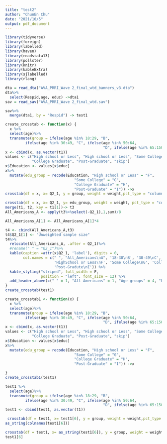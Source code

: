 ---
title: "test2"
author: "ChunEn Chu"
date: "2021/10/5"
output: pdf_document
---

```{r setup, include=FALSE}
library(tidyverse)
library(foreign)
library(labelled)
library(haven)
library(readstata13)
library(pollster)
library(knitr)
library(kableExtra)
library(sjlabelled)
library(rlang)
```

```{r}
dta = read_dta("AVA_PRRI_Wave 2_final_wtd_banners_v3.dta")
dta%>%
  select(Respid,age, educ) ->dta1
sav = read_sav("AVA_PRRI_Wave 2_final_wtd.sav")

sav%>%
  merge(dta1, by = "Respid") -> test1
```


```{r}
create_crosstab <- function(x) {
  x %>%
  select(age)%>%
  transmute(group = ifelse(age %in% 18:29, "B",
         ifelse(age %in% 30:49, "C", ifelse(age %in% 50:64, 
                                            "D", ifelse(age %in% 65:150, "E", "skip"))))) ->t1
x <- cbind(x, as.vector(t1))
values <- c("High school or Less", "High school or Less", "Some College",
            "College Graduate", "Post-Graduate", "skip")
x$Education <- values[x$educ]
x%>%
  mutate(edu_group = recode(Education, "High school or Less" = "F",
                               "Some College" = "G",
                               "College Graduate" = "H",
                               "Post-Graduate" = "I")) ->x
crosstab(df = x, x= Q2_1, y = group, weight = weight,pct_type = "column") ->t1

crosstab(df = x, x= Q2_1, y= edu_group, weight = weight, pct_type = "column") ->t2
merge(t1, t2, key = t1[1])-> t3
All_Americans_A <- apply(t3%>%select(-Q2_1),1,sum)/8

All_Americans_A[1] <- All_Americans_A[1]*4

t4 <- cbind(All_Americans_A,t3)
t4$Q2_1[1] <- "Unweighted sample size"
t4%>%
  relocate(All_Americans_A, .after = Q2_1)%>%
  #rename(" " = "Q2_1")%>%
  kable(caption =attr(x$Q2_1, 'label'), digits = 0, 
        col.names = c(" ", "All_Americans\nA", '18-30\nB', '30-49\nC', '50-64\nD', '65+\nE',
                      'HighSchool or Less\nF', 'Some College\nG', 'College  Gradute\nH',
                      'Post-Gradute\nI')) %>%
  kable_styling("striped", full_width = F,
                position = "left", font_size = 12) %>%
  add_header_above(c(" " = 1, "All Americans" = 1, "Age groups" = 4, "Education" = 4))
}
create_crosstab(test1)
```

```{r}
create_crosstab1 <- function(x) {
  x %>%
  select(age)%>%
  transmute(group = ifelse(age %in% 18:29, "B",
         ifelse(age %in% 30:49, "C", ifelse(age %in% 50:64, 
                                            "D", ifelse(age %in% 65:150, "E", "skip"))))) ->t1
x <- cbind(x, as.vector(t1))
values <- c("High school or Less", "High school or Less", "Some College",
            "College Graduate", "Post-Graduate", "skip")
x$Education <- values[x$educ]
x%>%
  mutate(edu_group = recode(Education, "High school or Less" = "F",
                               "Some College" = "G",
                               "College Graduate" = "H",
                               "Post-Graduate" = "I")) ->x

}
create_crosstab1(test1)

test1 %>%
  select(age)%>%
  transmute(group = ifelse(age %in% 18:29, "B",
         ifelse(age %in% 30:49, "C", ifelse(age %in% 50:64, 
                                            "D", ifelse(age %in% 65:150, "E", "skip"))))) ->t1
test1 <- cbind(test1, as.vector(t1))

 crosstab(df = test1, x= test1[6], y = group, weight = weight,pct_type = "column")
as_string(colnames(test1[6]))

crosstab(df = test1, x= as_string(test1[6]), y = group, weight = weight,pct_type = "column")
test1[6]
```


